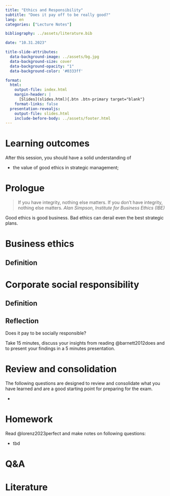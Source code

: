 ```yaml
---
title: "Ethics and Responsibility"
subtitle: "Does it pay off to be really good?"
lang: en
categories: ["Lecture Notes"]

bibliography: ../assets/literature.bib

date: "10.31.2023"

title-slide-attributes:
  data-background-image: ../assets/bg.jpg
  data-background-size: cover
  data-background-opacity: "1"
  data-background-color: '#0333ff'

format: 
  html:
    output-file: index.html
    margin-header: | 
      [Slides](slides.html){.btn .btn-primary target="blank"}
    format-links: false        
  presentation-revealjs:
    output-file: slides.html
    include-before-body: ../assets/footer.html
---
```


# Learning outcomes

After this session, you should have a solid understanding of

:::incremental
- the value of good ethics in strategic management;

:::

# Prologue {.vertical-center background-color="#0333ff"}

:::medium
> If you have integrity, nothing else matters. If you don't have integrity, nothing else matters. *Alan Simpson, Institute for Business Ethics (IBE)*
:::

Good ethics is good business. Bad ethics can derail even the best strategic plans.

# Business ethics {.vertical-center background-color="#0333ff"}

## Definition

# Corporate social responsibility

## Definition

## Reflection {.unlisted .unnumbered .html-hidden .unlisted background-color="#000"}

:::medium
Does it pay to be socially responsible?
:::

Take 15 minutes, discuss your insights from reading @barnett2012does and to present your findings in a 5 minutes presentation.


# Review and consolidation

The following questions are designed to review and consolidate what you have learned and are a good starting point for preparing for the exam.

:::smaller
- 
:::

# Homework

Read @lorenz2023perfect and make notes on following questions:

:::smaller
- tbd
:::

# Q&A {.html-hidden .unlisted .vertical-center background-color="#0333ff" background-image="../assets/bg.jpg"}

# Literature

:::{#refs}
:::